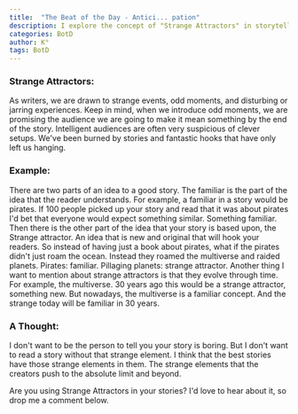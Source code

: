 ```yaml
---
title:  "The Beat of the Day - Antici... pation"
description: I explore the concept of "Strange Attractors" in storytelling - the unique, odd elements that hook readers beyond the familiar. Using the example of multiverse pirates, I demonstrate how combining familiar concepts with strange elements creates compelling narratives. However, I emphasize that these strange elements must pay off by the story's end, as audiences have grown wary of unfulfilled setups. Importantly, what's strange today may become familiar tomorrow, pushing writers to constantly innovate.
categories: BotD
author: K°
tags: BotD
---
```


<LightboxImage src="/src/assets/images/thewriteplace.rocks/blog/rhps.png" alt="Outline Picture" />

### Strange Attractors:
As writers, we are drawn to strange events, odd moments, and disturbing or jarring experiences. Keep in mind, when we introduce odd moments, we are promising the audience we are going to make it mean something by the end of the story. Intelligent audiences are often very suspicious of clever setups. We've been burned by stories and fantastic hooks that have only left us hanging.

### Example:
There are two parts of an idea to a good story. The familiar is the part of the idea that the reader understands. For example, a familiar in a story would be pirates. If 100 people picked up your story and read that it was about pirates I'd bet that everyone would expect something similar. Something familiar. Then there is the other part of the idea that your story is based upon, the Strange attractor. An idea that is new and original that will hook your readers. So instead of having just a book about pirates, what if the pirates didn't just roam the ocean. Instead they roamed the multiverse and raided planets. Pirates: familiar. Pillaging planets: strange attractor. Another thing I want to mention about strange attractors is that they evolve through time. For example, the multiverse. 30 years ago this would be a strange attractor, something new. But nowadays, the multiverse is a familiar concept. And the strange today will be familiar in 30 years.

### A Thought:
I don't want to be the person to tell you your story is boring. But I don't want to read a story without that strange element. I think that the best stories have those strange elements in them. The strange elements that the creators push to the absolute limit and beyond.

Are you using Strange Attractors in your stories? I'd love to hear about it, so drop me a comment below.

